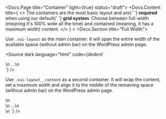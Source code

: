 
<Meta title="SUI/CSS Framework/Layout/Overview" />

<Docs.Page title="Container" light={true} status="draft">
	<Docs.Content
		title={
			<>
				The containers are the most basic layout and are{' '}
				<strong>required</strong> when using our default{' '}
				<strong>grid system</strong>. Choose between full-width (meaning
				it's 100% wide all the time) and contained (meaning, it has a
				maximum width) content.
			</>
		}
	>
		<Docs.Section title="Full Width">
			<p>
				Use <code>.sui-layout</code> as the main container. It will span
				the entire width of the available space (without admin bar) on
				the WordPress admin page.
			</p>
			<Source
				dark
				language="html"
				code={dedent`
<div class="sui-layout">\n
	...\n
</div>
				`}
			/>
		</Docs.Section>
		<Docs.Section title="Contained">
			<p>
				Use <code>.sui-layout__content</code> as a second container. It
				will wrap the content, set a maximum width and align it to the
				middle of the remaining space (without admin bar) on the
				WordPress admin page.
			</p>
			<Source
				dark
				language="html"
				code={dedent`
<div class="sui-layout">\n
	<div className="sui-layout__content">\n
		...\n
	</div>\n
</div>
				`}
			/>
		</Docs.Section>
	</Docs.Content>
	<Docs.Footer />
</Docs.Page>
